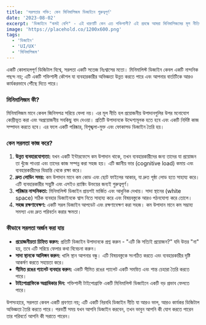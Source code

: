 ```yaml
---
title: 'সরলতার শক্তি: কেন মিনিমালিজম ডিজাইনে গুরুত্বপূর্ণ'
date: '2023-08-02'
excerpt: 'ডিজাইনে "কমই বেশি" - এই ধারণাটি কেন এত শক্তিশালী? এই প্রবন্ধে আমরা মিনিমালিজমের মূল নীতিগুলি এবং কীভাবে এটি আরও ভাল ব্যবহারকারীর অভিজ্ঞতা তৈরি করে তা অন্বেষণ করব।'
image: 'https://placehold.co/1200x600.png'
tags:
  - 'ডিজাইন'
  - 'UI/UX'
  - 'মিনিমালিজম'
---
```


একটি কোলাহলপূর্ণ ডিজিটাল বিশ্বে, সরলতা একটি সতেজ নিঃশ্বাসের মতো। মিনিমালিস্ট ডিজাইন কেবল একটি নান্দনিক পছন্দ নয়; এটি একটি শক্তিশালী কৌশল যা ব্যবহারকারীর অভিজ্ঞতা উন্নত করতে পারে এবং আপনার বার্তাটিকে আরও কার্যকরভাবে পৌঁছে দিতে পারে।

### মিনিমালিজম কী?

মিনিমালিজম মানে কেবল জিনিসপত্র সরিয়ে ফেলা নয়। এর মূল নীতি হল প্রয়োজনীয় উপাদানগুলির উপর মনোযোগ কেন্দ্রীভূত করা এবং অপ্রয়োজনীয় সবকিছু বাদ দেওয়া। প্রতিটি উপাদানকে উদ্দেশ্যমূলক হতে হবে এবং একটি নির্দিষ্ট কাজ সম্পাদন করতে হবে। এর ফলে একটি পরিষ্কার, বিশৃঙ্খলা-মুক্ত এবং ফোকাসড ডিজাইন তৈরি হয়।

### কেন সরলতা কাজ করে?

1.  **উন্নত ব্যবহারযোগ্যতা:** যখন একটি ইন্টারফেসে কম উপাদান থাকে, তখন ব্যবহারকারীদের জন্য তাদের যা প্রয়োজন তা খুঁজে পাওয়া এবং তাদের কাজ সম্পন্ন করা সহজ হয়। এটি জ্ঞানীয় ভার (cognitive load) কমায় এবং ব্যবহারকারীদের বিভ্রান্তি থেকে রক্ষা করে।
2.  **দ্রুত লোডিং সময়:** কম উপাদান মানে কম কোড এবং ছোট ফাইলের আকার, যা দ্রুত পৃষ্ঠা লোড হতে সাহায্য করে। এটি ব্যবহারকারীর সন্তুষ্টি এবং এসইও র‍্যাঙ্কিং উভয়ের জন্যই গুরুত্বপূর্ণ।
3.  **পরিষ্কার নান্দনিকতা:** মিনিমালিস্ট ডিজাইন প্রায়শই মার্জিত এবং আধুনিক দেখায়। সাদা স্থানের (white space) সঠিক ব্যবহার ডিজাইনকে শ্বাস নিতে সাহায্য করে এবং বিষয়বস্তুকে আরও পঠনযোগ্য করে তোলে।
4.  **সহজ রক্ষণাবেক্ষণ:** একটি সরল ডিজাইন আপডেট এবং রক্ষণাবেক্ষণ করা সহজ। কম উপাদান মানে কম সম্ভাব্য সমস্যা এবং দ্রুত পরিবর্তন করার ক্ষমতা।

### কীভাবে সরলতা অর্জন করা যায়

-   **প্রয়োজনীয়তা চিহ্নিত করুন:** প্রতিটি ডিজাইন উপাদানকে প্রশ্ন করুন - "এটি কি সত্যিই প্রয়োজন?" যদি উত্তর "না" হয়, তবে এটি সরিয়ে ফেলার কথা বিবেচনা করুন।
-   **সাদা স্থানকে আলিঙ্গন করুন:** খালি স্থান আপনার বন্ধু। এটি বিষয়বস্তুকে সংগঠিত করতে এবং ব্যবহারকারীর দৃষ্টি আকর্ষণ করতে সহায়তা করে।
-   **সীমিত রঙের প্যালেট ব্যবহার করুন:** একটি সীমিত রঙের প্যালেট একটি সমন্বিত এবং শান্ত চেহারা তৈরি করতে পারে।
-   **টাইপোগ্রাফিকে অগ্রাধিকার দিন:** শক্তিশালী টাইপোগ্রাফি একটি মিনিমালিস্ট ডিজাইনে একটি বড় প্রভাব ফেলতে পারে।

উপসংহারে, সরলতা কেবল একটি প্রবণতা নয়; এটি একটি নিরবধি ডিজাইন নীতি যা আরও ভাল, আরও কার্যকর ডিজিটাল অভিজ্ঞতা তৈরি করতে পারে। পরবর্তী সময় যখন আপনি ডিজাইন করবেন, তখন ভাবুন আপনি কী যোগ করতে পারেন তার পরিবর্তে আপনি কী সরাতে পারেন।